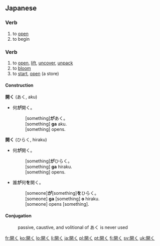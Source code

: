 ==Japanese==
{{ja-kanjitab|開}}

===Verb===
{{ja-verb|kk|type=1|tr=intrans|hira=あく|rom=aku}}

# to [[open]]
# to begin

===Verb===
{{ja-verb|kk|type=1|tr=both|hira=ひらく|rom=hiraku}}

# to [[open]], [[lift]], [[uncover]], [[unpack]]
# to [[bloom]]
# to [[start]], [[open]] (a store)

====Construction====
'''開く''' (あく, aku)
* 何'''が'''開く。
*: [something]'''が'''あく。
*: [something] '''ga''' aku.
*: [something] opens.

'''開く''' (ひらく, hiraku)
* 何'''が'''開く。
*: [something]'''が'''ひらく。
*: [something] '''ga''' hiraku.
*: [something] opens.
* 誰'''が'''何'''を'''開く。
*: [someone]'''が'''[something]'''を'''ひらく。
*: [someone] '''ga''' [something] '''o''' hiraku.
*: [someone] opens [something].

====Conjugation====
: passive, caustive, and volitional of あく is never used
{{ja-go-ku|開|あ|a}}
{{ja-go-ku|開|ひら|hira}}

[[fr:開く]]
[[ko:開く]]
[[lo:開く]]
[[li:開く]]
[[ja:開く]]
[[pl:開く]]
[[pt:開く]]
[[fi:開く]]
[[sv:開く]]
[[uk:開く]]